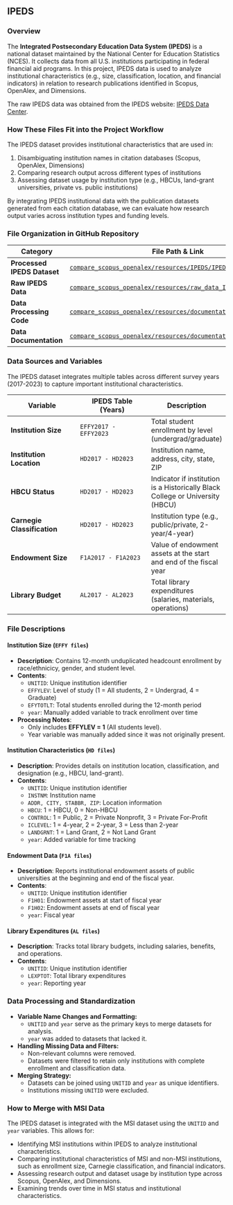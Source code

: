## IPEDS

### Overview {.unnumbered}

The **Integrated Postsecondary Education Data System (IPEDS)** is a national dataset maintained by the National Center for Education Statistics (NCES). It collects data from all U.S. institutions participating in federal financial aid programs. In this project, IPEDS data is used to analyze institutional characteristics (e.g., size, classification, location, and financial indicators) in relation to research publications identified in Scopus, OpenAlex, and Dimensions.

The raw IPEDS data was obtained from the IPEDS website: [IPEDS Data Center](https://nces.ed.gov/ipeds/datacenter/DataFiles.aspx?year=2023&surveyNumber=-1&sid=f98b3f39-0633-4dd3-bbc6-ec4e29b9098b&rtid=7).

### How These Files Fit into the Project Workflow {.unnumbered}

The IPEDS dataset provides institutional characteristics that are used in:

1. Disambiguating institution names in citation databases (Scopus, OpenAlex, Dimensions)
2. Comparing research output across different types of institutions
3. Assessing dataset usage by institution type (e.g., HBCUs, land-grant universities, private vs. public institutions)

By integrating IPEDS institutional data with the publication datasets generated from each citation database, we can evaluate how research output varies across institution types and funding levels.

### File Organization in GitHub Repository {.unnumbered}

| **Category**                | **File Path & Link** |
|-----------------------------|----------------------|
| **Processed IPEDS Dataset** | [`compare_scopus_openalex/resources/IPEDS/IPEDS.csv`](https://github.com/laurenchenarides/compare_scopus_openalex/tree/main/resources/IPEDS) |
| **Raw IPEDS Data**          | [`compare_scopus_openalex/resources/raw_data_IPEDS/`](https://github.com/laurenchenarides/compare_scopus_openalex/tree/main/resources/IPEDS/raw_data_IPEDS) |
| **Data Processing Code**    | [`compare_scopus_openalex/resources/documentation/IPEDSdata.rmd`](https://github.com/laurenchenarides/compare_scopus_openalex/tree/main/resources/documentation) |
| **Data Documentation**      | [`compare_scopus_openalex/resources/documentation/IPEDS_Data.md`](https://github.com/laurenchenarides/compare_scopus_openalex/tree/main/resources/documentation) |

### Data Sources and Variables {.unnumbered}

The IPEDS dataset integrates multiple tables across different survey years (2017-2023) to capture important institutional characteristics.

| **Variable**               | **IPEDS Table (Years)**        | **Description** |
|----------------------------|--------------------------------|----------------|
| **Institution Size**       | `EFFY2017 - EFFY2023`         | Total student enrollment by level (undergrad/graduate) |
| **Institution Location**   | `HD2017 - HD2023`             | Institution name, address, city, state, ZIP |
| **HBCU Status**           | `HD2017 - HD2023`             | Indicator if institution is a Historically Black College or University (HBCU) |
| **Carnegie Classification** | `HD2017 - HD2023`             | Institution type (e.g., public/private, 2-year/4-year) |
| **Endowment Size**         | `F1A2017 - F1A2023`           | Value of endowment assets at the start and end of the fiscal year |
| **Library Budget**         | `AL2017 - AL2023`             | Total library expenditures (salaries, materials, operations) |


### File Descriptions {.unnumbered}

#### Institution Size (`EFFY files`) {.unnumbered} 
- **Description**: Contains 12-month unduplicated headcount enrollment by race/ethnicicy, gender, and student level.
- **Contents**:
  - `UNITID`: Unique institution identifier
  - `EFFYLEV`: Level of study (1 = All students, 2 = Undergrad, 4 = Graduate)
  - `EFYTOTLT`: Total students enrolled during the 12-month period
  - `year`: Manually added variable to track enrollment over time
- **Processing Notes**:
  - Only includes **EFFYLEV = 1** (All students level).
  - Year variable was manually added since it was not originally present.

#### Institution Characteristics (`HD files`) {.unnumbered}
- **Description**: Provides details on institution location, classification, and designation (e.g., HBCU, land-grant).
- **Contents**:
  - `UNITID`: Unique institution identifier
  - `INSTNM`: Institution name
  - `ADDR, CITY, STABBR, ZIP`: Location information
  - `HBCU`: 1 = HBCU, 0 = Non-HBCU
  - `CONTROL`: 1 = Public, 2 = Private Nonprofit, 3 = Private For-Profit
  - `ICLEVEL`: 1 = 4-year, 2 = 2-year, 3 = Less than 2-year
  - `LANDGRNT`: 1 = Land Grant, 2 = Not Land Grant
  - `year`: Added variable for time tracking

#### Endowment Data (`F1A files`) {.unnumbered}
- **Description**: Reports institutional endowment assets of public universities at the beginning and end of the fiscal year.
- **Contents**:
  - `UNITID`: Unique institution identifier
  - `F1H01`: Endowment assets at start of fiscal year
  - `F1H02`: Endowment assets at end of fiscal year
  - `year`: Fiscal year

#### Library Expenditures (`AL files`) {.unnumbered}
- **Description**: Tracks total library budgets, including salaries, benefits, and operations.
- **Contents**:
  - `UNITID`: Unique institution identifier
  - `LEXPTOT`: Total library expenditures
  - `year`: Reporting year

### Data Processing and Standardization {.unnumbered}

- **Variable Name Changes and Formatting:**
  - `UNITID` and `year` serve as the primary keys to merge datasets for analysis.
  - `year` was added to datasets that lacked it.

- **Handling Missing Data and Filters:**
  - Non-relevant columns were removed.
  - Datasets were filtered to retain only institutions with complete enrollment and classification data.

- **Merging Strategy:**
  - Datasets can be joined using `UNITID` and `year` as unique identifiers.
  - Institutions missing `UNITID` were excluded.

### How to Merge with MSI Data {.unnumbered}

The IPEDS dataset is integrated with the MSI dataset using the `UNITID` and `year` variables. This allows for:

- Identifying MSI institutions within IPEDS to analyze institutional characteristics.
- Comparing institutional characteristics of MSI and non-MSI institutions, such as enrollment size, Carnegie classification, and financial indicators.
- Assessing research output and dataset usage by institution type across Scopus, OpenAlex, and Dimensions.
- Examining trends over time in MSI status and institutional characteristics.




